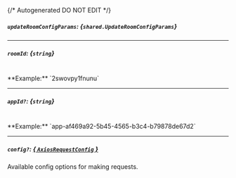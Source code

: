 {/* Autogenerated DO NOT EDIT  */}

##### `updateRoomConfigParams`: *{`shared.UpdateRoomConfigParams`}*
<Collapsible openLabel={Labels.showProperties} closeLabel={Labels.hideProperties}>
    <UpdateRoomConfigParams/>
</Collapsible>

---
##### `roomId`: *{`string`}*
<br/>
**Example:** `2swovpy1fnunu`

---
##### `appId?`: *{`string`}*
<br/>
**Example:** `app-af469a92-5b45-4565-b3c4-b79878de67d2`

---
##### `config?`: [*{ `AxiosRequestConfig` }*](https://axios-http.com/docs/req_config)
Available config options for making requests.


